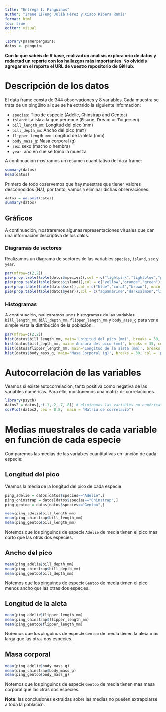 ```yaml
---
title: "Entrega 1: Pingüinos"
author: "Irene LiFeng Julià Pérez y Xisco Ribera Ramis"
format: html
toc: true
editor: visual
---
```


```r
library(palmerpenguins)
datos <- penguins
```

**Con lo que sabéis de R base, realizad un análisis exploratorio de datos y redactad un reporte con los hallazgos más importantes. No olvidéis agregar en el reporte el URL de vuestro repositorio de GitHub.**


# Descripción de los datos

El data frame consta de 344 observaciones y 8 variables. Cada muestra se trata de un pingüino al que se ha extraido la siguiente información:

- `species`: Tipo de especie (Adélie, Chinstrap and Gentoo)
- `island`: La isla a la que pertence (Biscoe, Dream or Torgersen)
- `bill_length_mm`: Longitud del pico (mm)
- `bill_depth_mm`: Ancho del pico (mm)
- `flipper_length_mm`: Longitud de la aleta (mm) 
- `body_mass_g`: Masa corporal (g)
- `sex`: sexo (macho o hembra)
- `year`: año en que se tomó la muestra

A continuación mostramos un resumen cuantitativo del data frame:

```r
summary(datos)
head(datos)
```

Primero de todo observemos que hay muestras que tienen valores desconocidos (NA), por tanto, vamos a eliminar dichas observaciones:

```r
datos = na.omit(datos)
summary(datos)
```


## Gráficos

A continuación, mostraremos algunas representaciones visuales que dan una información descriptiva de los datos.

### Diagramas de sectores

Realizamos un diagrama de sectores de las variables `species`, `island`, `sex` y `year`.

```r
par(mfrow=c(2,2))
pie(prop.table(table(datos$species)),col = c("lightpink","lightblue","purple"), main = "Proporcion de especies", radius = 1)
pie(prop.table(table(datos$island)),col = c("yellow","orange","green"), main = "Proporcion de especies", radius = 1)
pie(prop.table(table(datos$sex)),col = c("blue","coral","brown"), main = "Proporcion de especies", radius = 1)
pie(prop.table(table(datos$year)),col = c("aquamarine","darksalmon","lightgreen"), main = "Proporcion de especies", radius = 1)
```


### Histogramas

A continuación, realizaremos unos histogramas de las variables `bill_length_mm`, `bill_depth_mm`, `flipper_length_mm` y `body_mass_g` para ver a simple vista la distribución de la población.


```r
par(mfrow=c(2,2))
hist(datos$bill_length_mm, main='Longitud del pico (mm)', breaks = 30, col = 'lightblue')
hist(datos$bill_depth_mm, main='Anchura del pico (mm)', breaks = 35, col = 'coral3')
hist(datos$flipper_length_mm, main='Longitud de la aleta (mm)', breaks = 30, col = 'lightgreen')
hist(datos$body_mass_g, main='Masa Corporal (g)', breaks = 30, col = 'pink')
```


# Autocorrelación de las variables

Veamos si existe autocorrelación, tanto positiva como negativa de las variables numéricas. Para ello, mostraremos una matriz de correlaciones.

```r
library(psych)
datos2 = datos[,c(-1,-2,-7,-8)] # eliminamos las variables no numéricas
corPlot(datos2, cex = 0.8,  main = "Matriu de correlació")
```


# Medias muestrales de cada variable en función de cada especie

Comparemos las medias de las variables cuantitativas en función de cada especie:

## Longitud del pico

Veamos la media de la longitud del pico de cada especie

```r
ping_adelie = datos[datos$species=="Adelie",]
ping_chinstrap = datos[datos$species=="Chinstrap",]
ping_gentoo = datos[datos$species=="Gentoo",]

mean(ping_adelie$bill_length_mm)
mean(ping_chinstrap$bill_length_mm)
mean(ping_gentoo$bill_length_mm)
```

Notemos que los pinguinos de especie `Adelie` de media tienen el pico mas corto que las otras dos especies.

## Ancho del pico

```r
mean(ping_adelie$bill_depth_mm)
mean(ping_chinstrap$bill_depth_mm)
mean(ping_gentoo$bill_depth_mm)
```

Notemos que los pinguinos de especie `Gentoo` de media tienen el pico menos ancho que las otras dos especies.

## Longitud de la aleta

```r
mean(ping_adelie$flipper_length_mm)
mean(ping_chinstrap$flipper_length_mm)
mean(ping_gentoo$flipper_length_mm)
```

Notemos que los pinguinos de especie `Gentoo` de media tienen la aleta más larga que las otras dos especies.

## Masa corporal

```r
mean(ping_adelie$body_mass_g)
mean(ping_chinstrap$body_mass_g)
mean(ping_gentoo$body_mass_g)
```

Notemos que los pinguinos de especie `Gentoo` de media tienen mas masa corporal que las otras dos especies.

**Nota:** las conclusiones extraidas sobre las medias no pueden extrapolarse a toda la población.

